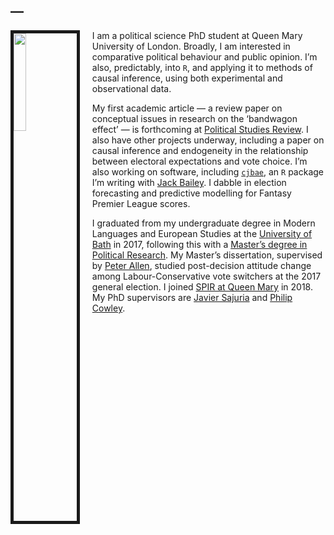 ---
---
     
     
        
           
           
<img src="images/mgb.jpg" style="width:20%; border:5px solid; margin-right: 20px" align="left">

I am a political science PhD student at Queen Mary University of London. Broadly, I am interested in comparative political behaviour and public opinion. I'm also, predictably, into `R`, and applying it to methods of causal inference, using both experimental and observational data.     

My first academic article --- a review paper on conceptual issues in research on the 'bandwagon effect' --- is forthcoming at [Political Studies Review](https://journals.sagepub.com/home/psw). I also have other projects underway, including a paper on causal inference and endogeneity in the relationship between electoral expectations and vote choice. I'm also working on software, including [`cjbae`](https://github.com/mbarnfield/cjbae), an `R` package I'm writing with [Jack Bailey](https://twitter.com/PoliSciJack). I dabble in election forecasting and predictive modelling for Fantasy Premier League scores.    

I graduated from my undergraduate degree in Modern Languages and European Studies at the [University of Bath](https://www.bath.ac.uk) in 2017, following this with a [Master's degree in Political Research](https://www.bath.ac.uk/courses/postgraduate-2019/taught-postgraduate-courses/mres-politics-and-international-studies-full-time/). My Master's dissertation, supervised by [Peter Allen](http://www.peter-allen.co.uk), studied post-decision attitude change among Labour-Conservative vote switchers at the 2017 general election. I joined [SPIR at Queen Mary](https://www.qmul.ac.uk/politics/) in 2018. My PhD supervisors are [Javier Sajuria](http://www.sajuria.com) and [Philip Cowley](https://www.qmul.ac.uk/politics/staff/profiles/cowleyphilip.html).    